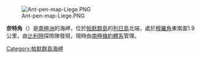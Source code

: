 [[Image:Ant-pen-map-Liege.PNG|thumb]]

{{coord|63|58|S|61|48|W|display=title}}

'''奈特角'''（{{lang-en|Neyt Point}}）是[[南極洲|南極洲]]的海岬，位於[[帕默群島|帕默群島]]的[[列日島|列日島]]北端，處於[[穆羅角|穆羅角]]東南面1.9公里，由[[比利時|比利時]]探險隊發現，現時由[[南極條約體系|南極條約體系]]管理。

{{DEFAULTSORT:Neyt Point}}
[[Category:帕默群島海岬|Category:帕默群島海岬]]


{{PalmerArchipelago-geo-stub}}
